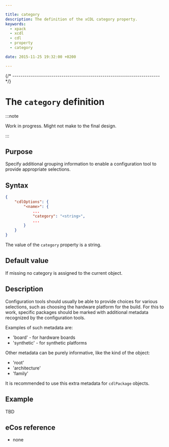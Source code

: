 ```yaml
---

title: category
description: The definition of the xCDL category property.
keywords:
  - xpack
  - xcdl
  - cdl
  - property
  - category

date: 2015-11-25 19:32:00 +0200

---
```



{/* ------------------------------------------------------------------------ */}

# The `category` definition

:::note

Work in progress. Might not make to the final design.

:::

## Purpose

Specify additional grouping information to enable a configuration tool to provide appropriate selections.

## Syntax

```json {5}
{
    "cdlOptions": {
        "<name>": {
            ...
            "category": "<string>",
            ...
        }
    }
}
```

The value of the `category` property is a string.

## Default value

If missing no category is assigned to the current object.

## Description

Configuration tools should usually be able to provide choices for various selections, such as choosing the hardware platform for the build. For this to work, specific packages should be marked with additional metadata recognized by the configuration tools.

Examples of such metadata are:

- 'board' - for hardware boards
- 'synthetic' - for synthetic platforms

Other metadata can be purely informative, like the kind of the object:

- 'root'
- 'architecture'
- 'family'

It is recommended to use this extra metadata for `cdlPackage` objects.

## Example

TBD

## eCos reference

- none
